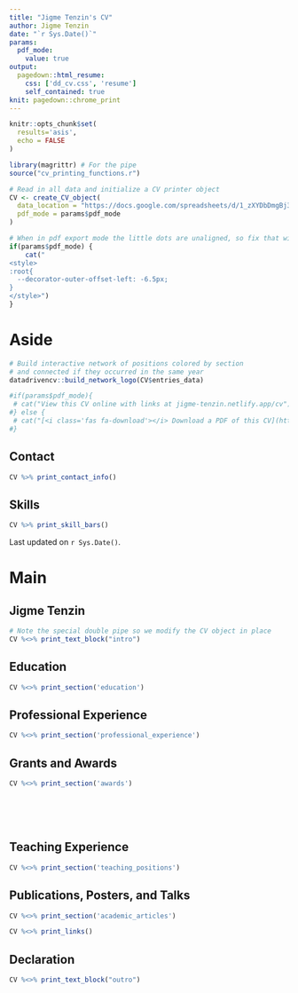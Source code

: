 ```yaml
---
title: "Jigme Tenzin's CV"
author: Jigme Tenzin
date: "`r Sys.Date()`"
params:
  pdf_mode:
    value: true
output:
  pagedown::html_resume:
    css: ['dd_cv.css', 'resume']
    self_contained: true
knit: pagedown::chrome_print
---
```


```r
knitr::opts_chunk$set(
  results='asis', 
  echo = FALSE
)

library(magrittr) # For the pipe
source("cv_printing_functions.r")

# Read in all data and initialize a CV printer object
CV <- create_CV_object(
  data_location = "https://docs.google.com/spreadsheets/d/1_zXYDbDmgBj3pp2Ez53CjCMtUq8bLO6pvwxxdnRRNTY/edit#gid=917338460",  
  pdf_mode = params$pdf_mode
)

```


```r
# When in pdf export mode the little dots are unaligned, so fix that with some conditional CSS.
if(params$pdf_mode) {
    cat("
<style>
:root{
  --decorator-outer-offset-left: -6.5px;
}
</style>")
}
```


Aside
================================================================================

```r
# Build interactive network of positions colored by section
# and connected if they occurred in the same year
datadrivencv::build_network_logo(CV$entries_data)

```
<!--![Jigme Tenzin](/Users/jigmetenzin/Documents/Curriculum Vitae/jigme-photo.jpeg){height=150%, width=80%} -->


```r
#if(params$pdf_mode){
 # cat("View this CV online with links at jigme-tenzin.netlify.app/cv")
#} else {
 # cat("[<i class='fas fa-download'></i> Download a PDF of this CV](https://github.com/jigme77/cv/raw/master/jigme_cv.pdf)")
#}
```

Contact {#contact}
--------------------------------------------------------------------------------

```r
CV %>% print_contact_info()
```



Skills {#skills}
--------------------------------------------------------------------------------

```r
CV %>% print_skill_bars()
```



<!--- Disclaimer {#disclaimer}
--------------------------------------------------------------------------------

Made with the R package [**pagedown**](https://github.com/rstudio/pagedown). 

The CV is forked and modified using `datadrivencv` [on github.com/nstrayer/cv](https://github.com/nstrayer/datadrivencv).
--->
Last updated on `r Sys.Date()`.



Main
================================================================================

Jigme Tenzin {#title}
--------------------------------------------------------------------------------

```r
# Note the special double pipe so we modify the CV object in place
CV %<>% print_text_block("intro") 
```



Education {data-icon=graduation-cap data-concise=true}
--------------------------------------------------------------------------------

```r
CV %<>% print_section('education')
```



Professional Experience {data-icon=laptop}
--------------------------------------------------------------------------------

```r
CV %<>% print_section('professional_experience')
```



Grants and Awards {data-icon=suitcase}
--------------------------------------------------------------------------------

```r
CV %<>% print_section('awards')
```

<!-- These breaks just force a new page so section doesnt get cut off -->
<br>
<br>
<br>

Teaching Experience {data-icon=chalkboard-teacher}
--------------------------------------------------------------------------------


```r
CV %<>% print_section('teaching_positions')
```






Publications, Posters, and Talks {data-icon=book}
--------------------------------------------------------------------------------

```r
CV %<>% print_section('academic_articles')
```


```r
CV %<>% print_links() 
```

Declaration {data-icon=folder-open}
--------------------------------------------------------------------------------

```r
CV %<>% print_text_block("outro") 
```


